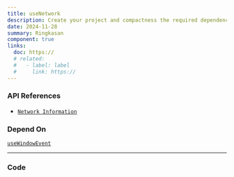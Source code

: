 ```yaml
---
title: useNetwork
description: Create your project and compactness the required dependencies.
date: 2024-11-28
summary: Ringkasan
component: true
links:
  doc: https://
  # related:
  #   - label: label
  #     link: https://
---
```


### API References

- [`Network Information`](https://developer.mozilla.org/en-US/docs/Web/API/Network_Information_API)

### Depend On

[`useWindowEvent`](/docs/hooks/use-window-event)

---

### Code

